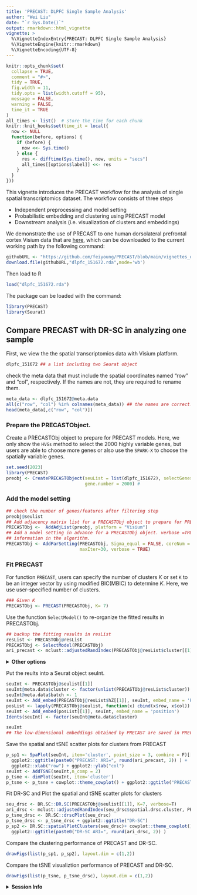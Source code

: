 ---
title: 'PRECAST: DLPFC Single Sample Analysis'
author: "Wei Liu"
date: "`r Sys.Date()`"
output: rmarkdown::html_vignette
vignette: >
  %\VignetteIndexEntry{PRECAST: DLPFC Single Sample Analysis}
  %\VignetteEngine{knitr::rmarkdown}
  %\VignetteEncoding{UTF-8}
---
  
```{r, include = FALSE}
knitr::opts_chunk$set(
  collapse = TRUE,
  comment = "#>",
  tidy = TRUE,
  fig.width = 11,
  tidy.opts = list(width.cutoff = 95),
  message = FALSE,
  warning = FALSE,
  time_it = TRUE
)
all_times <- list()  # store the time for each chunk
knitr::knit_hooks$set(time_it = local({
  now <- NULL
  function(before, options) {
    if (before) {
      now <<- Sys.time()
    } else {
      res <- difftime(Sys.time(), now, units = "secs")
      all_times[[options$label]] <<- res
    }
  }
}))
```
This vignette introduces the PRECAST workflow for the analysis of single spatial transcriptomics dataset. The workflow consists of three steps

* Independent preprocessing and model setting
* Probabilistic embedding and clustering  using PRECAST model
* Downstream analysis (i.e. visualization of clusters and embeddings)

We demonstrate the use of PRECAST to one human dorsolateral prefrontal cortex Visium data that are [here](https://github.com/feiyoung/PRECAST/tree/main/vignettes_data), which can be downloaded to the current working path by the following command:
```{r eval=FALSE}
githubURL <- "https://github.com/feiyoung/PRECAST/blob/main/vignettes_data/dlpfc_151672.rda?raw=true"
download.file(githubURL,"dlpfc_151672.rda",mode='wb')

```

Then load to R 
```{r  eval = FALSE}
load("dlpfc_151672.rda")
```


The package can be loaded with the command:
```{r  eval = FALSE}
library(PRECAST)
library(Seurat)
```


## Compare PRECAST with DR-SC in analyzing one sample
First, we view the the spatial transcriptomics data with Visium platform.
```{r  eval = FALSE}
dlpfc_151672 ## a list including two Seurat object
```

check the meta data that must include the spatial coordinates named "row" and "col", respectively.
If the names are not, they are required to rename them.
```{r  eval = FALSE}
meta_data <- dlpfc_151672@meta.data
all(c("row", "col") %in% colnames(meta_data)) ## the names are correct!
head(meta_data[,c("row", "col")])
```

### Prepare the PRECASTObject.

Create a PRECASTObj object to prepare for PRECAST models. Here, we only show the `HVGs` method to select the 2000 highly variable genes, but users are able to choose more genes or also use the `SPARK-X` to choose the spatially variable genes.
```{r  eval = FALSE}
set.seed(2023)
library(PRECAST)
preobj <- CreatePRECASTObject(seuList = list(dlpfc_151672), selectGenesMethod="HVGs",
                              gene.number = 2000) # 
```
### Add the model setting
```{r  eval = FALSE}
## check the number of genes/features after filtering step
preobj@seulist
## Add adjacency matrix list for a PRECASTObj object to prepare for PRECAST model fitting.
PRECASTObj <-  AddAdjList(preobj, platform = "Visium")
## Add a model setting in advance for a PRECASTObj object. verbose =TRUE helps outputing the
## information in the algorithm.
PRECASTObj <- AddParSetting(PRECASTObj, Sigma_equal = FALSE, coreNum = 1,
                            maxIter=30, verbose = TRUE)

```


### Fit PRECAST 
For function `PRECAST`, users can specify the number of clusters $K$ or set `K` to be an integer vector by using modified BIC(MBIC) to determine $K$. Here, we use user-specified number of clusters. 
```{r  eval = FALSE}
### Given K
PRECASTObj <- PRECAST(PRECASTObj, K= 7)
```

Use the function `SelectModel()` to re-organize the fitted results in PRECASTObj.
```{r  eval = FALSE}
## backup the fitting results in resList
resList <- PRECASTObj@resList
PRECASTObj <- SelectModel(PRECASTObj)
ari_precast <- mclust::adjustedRandIndex(PRECASTObj@resList$cluster[[1]], PRECASTObj@seulist[[1]]$layer_guess_reordered)
```


<details>
<summary>**Other options**</summary>
Users are also able to set multiple K, then choose the  best one
```{r  eval =FALSE}
PRECASTObj2 <- AddParSetting(PRECASTObj, Sigma_equal = FALSE, coreNum = 4,
                            maxIter=30, verbose = TRUE) # set 4 cores to run in parallel.
PRECASTObj2 <- PRECAST(PRECASTObj2, K= 5:8)
## backup the fitting results in resList
resList2 <- PRECASTObj2@resList
PRECASTObj2 <- SelectModel(PRECASTObj2)
str(PRECASTObj2@resList)
mclust::adjustedRandIndex(PRECASTObj2@resList$cluster[[1]], PRECASTObj2@seulist[[1]]$layer_guess_reordered)
```

Besides, user can also use different initialization method by setting `int.model`, for example, set `int.model=NULL`; see the functions `AddParSetting()` and `model_set()` for more details.

</details>



Put the reults into a Seurat object seuInt.
```{r  eval = FALSE}
seuInt <- PRECASTObj@seulist[[1]]
seuInt@meta.data$cluster <- factor(unlist(PRECASTObj@resList$cluster))
seuInt@meta.data$batch <- 1
seuInt <- Add_embed(PRECASTObj@resList$hZ[[1]], seuInt, embed_name = 'PRECAST')
posList <- lapply(PRECASTObj@seulist, function(x) cbind(x$row, x$col))
seuInt <- Add_embed(posList[[1]], seuInt, embed_name = 'position')
Idents(seuInt) <- factor(seuInt@meta.data$cluster)

seuInt 
## The low-dimensional embeddings obtained by PRECAST are saved in PRECAST reduction slot.
```
Save the spatial and tSNE scatter plots for clusters  from PRECAST
```{r  eval = FALSE}
p_sp1 <- SpaPlot(seuInt, item='cluster', point_size = 3, combine = F)[[1]] + cowplot::theme_cowplot() + 
  ggplot2::ggtitle(paste0("PRECAST: ARI=", round(ari_precast, 2)) ) +
  ggplot2::xlab("row") + ggplot2::ylab("col")
seuInt <- AddTSNE(seuInt,n_comp = 2)
p_tsne <- dimPlot(seuInt, item='cluster')
p_tsne <- p_tsne + cowplot::theme_cowplot() + ggplot2::ggtitle("PRECAST")
```



Fit DR-SC and Plot the spatial and tSNE scatter plots for clusters 
```{r  eval = FALSE}
seu_drsc <- DR.SC::DR.SC(PRECASTObj@seulist[[1]], K=7, verbose=T)
ari_drsc <- mclust::adjustedRandIndex(seu_drsc$spatial.drsc.cluster, PRECASTObj@seulist[[1]]$layer_guess_reordered)
p_tsne_drsc <- DR.SC::drscPlot(seu_drsc)
p_tsne_drsc <- p_tsne_drsc + ggplot2::ggtitle("DR-SC")
p_sp2 <- DR.SC::spatialPlotClusters(seu_drsc)+ cowplot::theme_cowplot()  + 
  ggplot2::ggtitle(paste0("DR-SC ARI=", round(ari_drsc, 2)) ) 
```

Compare the clustering performance of PRECAST and DR-SC.

```{r  eval = FALSE, fig.width=10, fig.height=4}
drawFigs(list(p_sp1, p_sp2), layout.dim = c(1,2))

```


Compare the tSNE visualiztion performance of PRECAST and DR-SC.
```{r  eval = FALSE, fig.width=10, fig.height=4}
drawFigs(list(p_tsne, p_tsne_drsc), layout.dim = c(1,2))
```

<details>
<summary>**Session Info**</summary>
```{r}
sessionInfo()
```
</details>